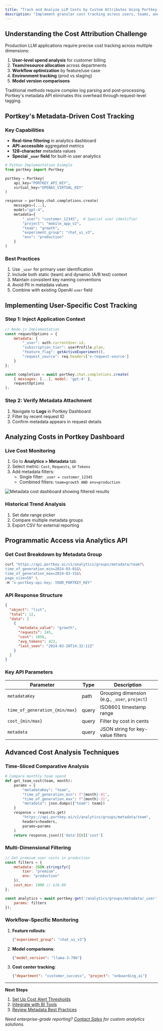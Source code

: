 ```yaml
---
title: "Track and Analyze LLM Costs by Custom Attributes Using Portkey Metadata"
description: "Implement granular cost tracking across users, teams, and workflows with Portkey's metadata analytics capabilities."
---
```

## Understanding the Cost Attribution Challenge

Production LLM applications require precise cost tracking across multiple dimensions:

1. **User-level spend analysis** for customer billing
2. **Team/resource allocation** across departments
3. **Workflow optimization** by feature/use case
4. **Environment tracking** (prod vs staging)
5. **Model version comparisons**

Traditional methods require complex log parsing and post-processing. Portkey's metadata API eliminates this overhead through request-level tagging.

<a name="metadata-solution"></a>
## Portkey's Metadata-Driven Cost Tracking

### Key Capabilities
- **Real-time filtering** in analytics dashboard
- **API-accessible** aggregated metrics
- **128-character** metadata values
- **Special `_user` field** for built-in user analytics

```python
# Python Implementation Example
from portkey import Portkey

portkey = Portkey(
    api_key="PORTKEY_API_KEY",
    virtual_key="OPENAI_VIRTUAL_KEY"
)

response = portkey.chat.completions.create(
    messages=[...],
    model="gpt-4",
    metadata={
        "_user": "customer_12345",  # Special user identifier
        "project": "mobile_app_v2",
        "team": "growth",
        "experiment_group": "chat_ui_v3",
        "env": "production"
    }
)
```

### Best Practices
1. Use `_user` for primary user identification
2. Include both static (team) and dynamic (A/B test) context
3. Maintain consistent key naming conventions
4. Avoid PII in metadata values
5. Combine with existing OpenAI `user` field

<a name="implementation-steps"></a>
## Implementing User-Specific Cost Tracking

### Step 1: Inject Application Context
```javascript
// Node.js Implementation
const requestOptions = {
    metadata: {
        "_user": auth.currentUser.id,
        "subscription_tier": userProfile.plan,
        "feature_flag": getActiveExperiment(),
        "request_source": req.headers['x-request-source']
    }
};

const completion = await portkey.chat.completions.create(
    { messages: [...], model: 'gpt-4' },
    requestOptions
);
```

### Step 2: Verify Metadata Attachment
1. Navigate to **Logs** in Portkey Dashboard
2. Filter by recent request ID
3. Confirm metadata appears in request details

<a name="dashboard-analysis"></a>
## Analyzing Costs in Portkey Dashboard

### Live Cost Monitoring
1. Go to **Analytics > Metadata** tab
2. Select metric: `Cost`, `Requests`, or `Tokens`
3. Add metadata filters:
   - Single filter: `_user = customer_12345`
   - Combined filters: `team=growth AND env=production`

![Metadata cost dashboard showing filtered results](https://portkey.ai/docs/images/metadata-analytics-example.png)

### Historical Trend Analysis
1. Set date range picker
2. Compare multiple metadata groups
3. Export CSV for external reporting

<a name="api-integration"></a>
## Programmatic Access via Analytics API

### Get Cost Breakdown by Metadata Group
```bash
curl "https://api.portkey.ai/v1/analytics/groups/metadata/team?\
time_of_generation_min=2024-03-01&\
time_of_generation_max=2024-03-31&\
page_size=50" \
-H "x-portkey-api-key: YOUR_PORTKEY_KEY"
```

### API Response Structure
```json
{
  "object": "list",
  "total": 12,
  "data": [
    {
      "metadata_value": "growth",
      "requests": 245,
      "cost": 1856,
      "avg_tokens": 423,
      "last_seen": "2024-03-28T14:32:11Z"
    }
  ]
}
```

### Key API Parameters
| Parameter | Type | Description |
|-----------|------|-------------|
| `metadataKey` | path | Grouping dimension (e.g., `_user`, `project`) |
| `time_of_generation_{min/max}` | query | ISO8601 timestamp range |
| `cost_{min/max}` | query | Filter by cost in cents |
| `metadata` | query | JSON string for key-value filters |

<a name="advanced-techniques"></a>
## Advanced Cost Analysis Techniques

### Time-Sliced Comparative Analysis
```python
# Compare monthly team spend
def get_team_cost(team, month):
    params = {
        "metadataKey": "team",
        "time_of_generation_min": f"{month}-01",
        "time_of_generation_max": f"{month}-31",
        "metadata": json.dumps({"team": team})
    }
    response = requests.get(
        "https://api.portkey.ai/v1/analytics/groups/metadata/team",
        headers=headers,
        params=params
    )
    return response.json()['data'][0]['cost']
```

### Multi-Dimensional Filtering
```javascript
// Get premium user costs in production
const filters = {
    metadata: JSON.stringify({
        tier: "premium",
        env: "production"
    }),
    cost_min: 1000 // $10.00
};

const analytics = await portkey.get('/analytics/groups/metadata/_user', {
    params: filters
});
```

### Workflow-Specific Monitoring
1. **Feature rollouts**:
   ```json
   {"experiment_group": "chat_ui_v3"}
   ```
2. **Model comparisons**:
   ```json
   {"model_version": "llama-3-70b"}
   ```
3. **Cost center tracking**:
   ```json
   {"department": "customer_success", "project": "onboarding_ai"}
   ```

---

**Next Steps**
1. [Set Up Cost Alert Thresholds](/docs/guides/cost-alerts)
2. [Integrate with BI Tools](/docs/analytics/bi-integration)
3. [Review Metadata Best Practices](/docs/metadata-guide)

*Need enterprise-grade reporting? [Contact Sales](https://portkey.ai/contact) for custom analytics solutions.*
